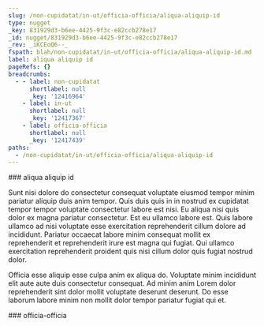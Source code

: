 ```yaml
---
slug: /non-cupidatat/in-ut/officia-officia/aliqua-aliquip-id
type: nugget
_key: 831929d3-b6ee-4425-9f3c-e82ccb278e17
_id: nugget/831929d3-b6ee-4425-9f3c-e82ccb278e17
_rev: _iKCEoQ6--_
fspath: blah/non-cupidatat/in-ut/officia-officia/aliqua-aliquip-id.md
label: aliqua aliquip id
pageRefs: {}
breadcrumbs:
  - - label: non-cupidatat
      shortlabel: null
      _key: '12416964'
    - label: in-ut
      shortlabel: null
      _key: '12417367'
    - label: officia-officia
      shortlabel: null
      _key: '12417439'
paths:
  - /non-cupidatat/in-ut/officia-officia/aliqua-aliquip-id
---
```


<NuggetArea>
<Nugget slug="/non-cupidatat/in-ut/officia-officia/aliqua-aliquip-id" type="nugget" _key="831929d3-b6ee-4425-9f3c-e82ccb278e17" _id="nugget/831929d3-b6ee-4425-9f3c-e82ccb278e17" _rev="_iKCEoQ6--_" fspath="blah/non-cupidatat/in-ut/officia-officia/aliqua-aliquip-id.md" label="aliqua aliquip id" paths="/non-cupidatat/in-ut/officia-officia/aliqua-aliquip-id">
<NuggetBody>
### aliqua aliquip id

Sunt nisi dolore do consectetur consequat voluptate eiusmod tempor minim pariatur aliquip duis anim tempor. Quis duis quis in in nostrud ex cupidatat tempor tempor voluptate consectetur labore est nisi. Eu aliqua nisi quis dolor ex magna pariatur consectetur. Est eu ullamco labore est. Quis labore ullamco ad nisi voluptate esse exercitation reprehenderit cillum dolore ad incididunt. Pariatur occaecat labore minim consequat mollit ex reprehenderit et reprehenderit irure est magna qui fugiat. Qui ullamco exercitation reprehenderit proident quis nisi cillum dolor quis fugiat nostrud dolor.

Officia esse aliquip esse culpa anim ex aliqua do. Voluptate minim incididunt elit aute aute duis consectetur consequat. Ad minim anim Lorem dolor reprehenderit sint dolor mollit voluptate deserunt deserunt. Do esse laborum labore minim non mollit dolor tempor pariatur fugiat qui et.

</NuggetBody>
<Breadcrumbs>
<Crumbs>
<Crumb _key="12416964" label="non-cupidatat" /><Crumb _key="12417367" label="in-ut" /><Crumb _key="12417439" label="officia-officia" />
</Crumbs>
</Breadcrumbs>
</Nugget>

<NuggetsInbound>
</NuggetsInbound>
<NuggetsOutbound>
</NuggetsOutbound>
</NuggetArea>
<PassagesInbound>
<Passage direction="inbound" type="passage" _key="12417439" _id="passage/12417439" _rev="_iKCEoQ6---" label="officia-officia" passage="officia-officia" fspath="blah/non-cupidatat/in-ut/officia-officia" paths="/non-cupidatat/in-ut/officia-officia" slug="/non-cupidatat/in-ut/officia-officia">
<NuggetBody>
### officia-officia

</NuggetBody>
<Breadcrumbs>
<Crumbs>
<Crumb _key="12416964" label="non-cupidatat" /><Crumb _key="12417367" label="in-ut" />
</Crumbs>
</Breadcrumbs>
</Passage>

</PassagesInbound>
<PassagesOutbound>
</PassagesOutbound>